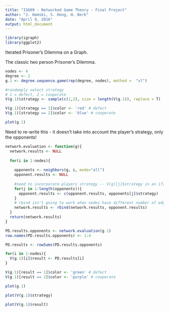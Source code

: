 ```yaml
---
title: "IS609 - Networked Game Theory - Final Project"
author: "J. Hamski, S. Hong, H. Berk"
date: "April 9, 2016"
output: html_document
---
```


```r
library(igraph)
library(ggplot2)
```

Iterated Prisoner's Dilemma on a Graph.

The classic two person Prisoner's Dilemma. 

```r
nodes <- 4
degree <- 2
g.1 <- degree.sequence.game(rep(degree, nodes), method =  "vl")

#randomply select strategy
# 1 = defect, 2 = cooperate
V(g.1)$strategy <- sample(c(1,2), size = length(V(g.1)), replace = T)

V(g.1)[strategy == 1]$color <- 'red' # defect
V(g.1)[strategy == 2]$color <- 'blue' # cooperate
```

```r
plot(g.1)
```

Need to re-write this - it doesn't take into account the player's strategy, only the opponents!
```r
network.evaluation <- function(g){
  network.results <- NULL
  
  for(i in 1:nodes){
    
    opponents <- neighbors(g, i, mode="all")
    opponent.results <- NULL
    
    #need to incorporate players strategy -- V(g)[j]$strategy in an if/then statement?
    for(j in 1:length(opponents)){
      opponent.results <- c(opponent.results, opponents[j]$strategy)
    }
    # rbind isn't going to work when nodes have different number of edges
    network.results <- rbind(network.results, opponent.results)
  }
  return(network.results)
}
```

```r
PD.results.opponents <- network.evaluation(g.1)
row.names(PD.results.opponents) <- 1:4
```

```r
PD.results <- rowSums(PD.results.opponents)
```

```r
for(i in 1:nodes){
  V(g.1)[i]$result <- PD.results[i]
}
```

```r
V(g.1)[result == 1]$color <- 'green' # defect
V(g.1)[result == 2]$color <- 'purple' # cooperate
```


```r
plot(g.1)
```

```r
plot(V(g.1)$strategy)
```

```r
plot(V(g.1)$result)
```




